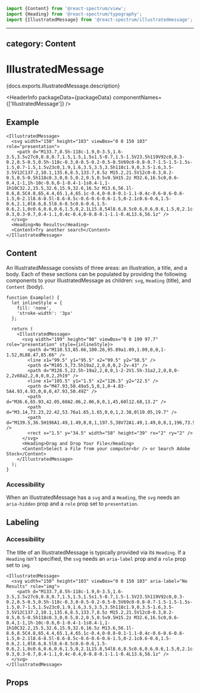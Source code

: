 <!-- Copyright 2020 Adobe. All rights reserved.
This file is licensed to you under the Apache License, Version 2.0 (the "License");
you may not use this file except in compliance with the License. You may obtain a copy
of the License at http://www.apache.org/licenses/LICENSE-2.0
Unless required by applicable law or agreed to in writing, software distributed under
the License is distributed on an "AS IS" BASIS, WITHOUT WARRANTIES OR REPRESENTATIONS
OF ANY KIND, either express or implied. See the License for the specific language
governing permissions and limitations under the License. -->



```jsx import
import {Content} from '@react-spectrum/view';
import {Heading} from '@react-spectrum/typography';
import {IllustratedMessage} from '@react-spectrum/illustratedmessage';
```

---
category: Content
---

# IllustratedMessage

<p>{docs.exports.IllustratedMessage.description}</p>

<HeaderInfo
  packageData={packageData}
  componentNames={['IllustratedMessage']} />

## Example

```tsx example
<IllustratedMessage>
  <svg width="150" height="103" viewBox="0 0 150 103" role="presentation">
    <path d="M133.7,8.5h-118c-1.9,0-3.5,1.6-3.5,3.5v27c0,0.8,0.7,1.5,1.5,1.5s1.5-0.7,1.5-1.5V23.5h119V92c0,0.3-0.2,0.5-0.5,0.5h-118c-0.3,0-0.5-0.2-0.5-0.5V69c0-0.8-0.7-1.5-1.5-1.5s-1.5,0.7-1.5,1.5v23c0,1.9,1.6,3.5,3.5,3.5h118c1.9,0,3.5-1.6,3.5-3.5V12C137.2,10.1,135.6,8.5,133.7,8.5z M15.2,21.5V12c0-0.3,0.2-0.5,0.5-0.5h118c0.3,0,0.5,0.2,0.5,0.5v9.5H15.2z M32.6,16.5c0,0.6-0.4,1-1,1h-10c-0.6,0-1-0.4-1-1s0.4-1,1-1h10C32.2,15.5,32.6,15.9,32.6,16.5z M13.6,56.1l-8.6,8.5C4.8,65,4.4,65.1,4,65.1c-0.4,0-0.8-0.1-1.1-0.4c-0.6-0.6-0.6-1.5,0-2.1l8.6-8.5l-8.6-8.5c-0.6-0.6-0.6-1.5,0-2.1c0.6-0.6,1.5-0.6,2.1,0l8.6,8.5l8.6-8.5c0.6-0.6,1.5-0.6,2.1,0c0.6,0.6,0.6,1.5,0,2.1L15.8,54l8.6,8.5c0.6,0.6,0.6,1.5,0,2.1c-0.3,0.3-0.7,0.4-1.1,0.4c-0.4,0-0.8-0.1-1.1-0.4L13.6,56.1z" />
  </svg>
  <Heading>No Results</Heading>
  <Content>Try another search</Content>
</IllustratedMessage>
```

## Content

An IllustratedMessage consists of three areas: an illustration, a title, and a body.
Each of these sections can be populated by providing the following components to your IllustratedMessage as children:
`svg`, `Heading` (title), and `Content` (body).

```tsx example
function Example() {
  let inlineStyle = {
    fill: 'none',
    'stroke-width': '3px'
  };

  return (
    <IllustratedMessage>
      <svg width="199" height="98" viewBox="0 0 199 97.7" role="presentation" style={inlineStyle}>
        <path d="M110.53,85.66,100.26,95.89a1.09,1.09,0,0,1-1.52,0L88.47,85.66" />
        <line x1="99.5" y1="95.5" x2="99.5" y2="58.5" />
        <path d="M105.5,73.5h19a2,2,0,0,0,2-2v-43" />
        <path d="M126.5,22.5h-19a2,2,0,0,1-2-2V1.5h-31a2,2,0,0,0-2,2v68a2,2,0,0,0,2,2h19" />
        <line x1="105.5" y1="1.5" x2="126.5" y2="22.5" />
        <path d="M47.93,50.49a5,5,0,1,0-4.83-5A4.93,4.93,0,0,0,47.93,50.49Z" />
        <path d="M36.6,65.93,42.05,60A2.06,2.06,0,0,1,45,60l12.68,13.2" />
        <path d="M3.14,73.23,22.42,53.76a1.65,1.65,0,0,1,2.38,0l19.05,19.7" />
        <path d="M139.5,36.5H196A1.49,1.49,0,0,1,197.5,38V72A1.49,1.49,0,0,1,196,73.5H141A1.49,1.49,0,0,1,139.5,72V32A1.49,1.49,0,0,1,141,30.5H154a2.43,2.43,0,0,1,1.67.66l6,5.66" />
        <rect x="1.5" y="34.5" width="58" height="39" rx="2" ry="2" />
      </svg>
      <Heading>Drag and Drop Your File</Heading>
      <Content>Select a File from your computer<br /> or Search Adobe Stock</Content>
    </IllustratedMessage>
  );
}
```

### Accessibility

When an IllustratedMessage has a `svg` and a `Heading`, the `svg` needs an `aria-hidden` prop and a `role` prop set to `presentation`.

## Labeling

### Accessibility

The title of an IllustratedMessage is typically provided via its `Heading`.
If a `Heading` isn't specified, the `svg` needs an `aria-label` prop and a `role` prop set to `img`.

```tsx example
<IllustratedMessage>
  <svg width="150" height="103" viewBox="0 0 150 103" aria-label="No Results" role="img">
    <path d="M133.7,8.5h-118c-1.9,0-3.5,1.6-3.5,3.5v27c0,0.8,0.7,1.5,1.5,1.5s1.5-0.7,1.5-1.5V23.5h119V92c0,0.3-0.2,0.5-0.5,0.5h-118c-0.3,0-0.5-0.2-0.5-0.5V69c0-0.8-0.7-1.5-1.5-1.5s-1.5,0.7-1.5,1.5v23c0,1.9,1.6,3.5,3.5,3.5h118c1.9,0,3.5-1.6,3.5-3.5V12C137.2,10.1,135.6,8.5,133.7,8.5z M15.2,21.5V12c0-0.3,0.2-0.5,0.5-0.5h118c0.3,0,0.5,0.2,0.5,0.5v9.5H15.2z M32.6,16.5c0,0.6-0.4,1-1,1h-10c-0.6,0-1-0.4-1-1s0.4-1,1-1h10C32.2,15.5,32.6,15.9,32.6,16.5z M13.6,56.1l-8.6,8.5C4.8,65,4.4,65.1,4,65.1c-0.4,0-0.8-0.1-1.1-0.4c-0.6-0.6-0.6-1.5,0-2.1l8.6-8.5l-8.6-8.5c-0.6-0.6-0.6-1.5,0-2.1c0.6-0.6,1.5-0.6,2.1,0l8.6,8.5l8.6-8.5c0.6-0.6,1.5-0.6,2.1,0c0.6,0.6,0.6,1.5,0,2.1L15.8,54l8.6,8.5c0.6,0.6,0.6,1.5,0,2.1c-0.3,0.3-0.7,0.4-1.1,0.4c-0.4,0-0.8-0.1-1.1-0.4L13.6,56.1z" />
  </svg>
</IllustratedMessage>
```

## Props

<PropTable component={docs.exports.IllustratedMessage} links={docs.links} />
